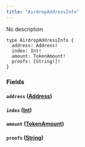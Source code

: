 ```yaml
---
title: "AirdropAddressInfo"
---
```


No description

```
type AirdropAddressInfo {
  address: Address!
  index: Int!
  amount: TokenAmount!
  proofs: [String!]!
}

```

### Fields[](#fields "Direct link to heading")

#### `address` ([Address](/developer/graphql-api/references/objects/address))[](#address-address "Direct link to heading")

#### `index` ([Int](/developer/graphql-api/references/scalars/int))[](#index-int "Direct link to heading")

#### `amount` ([TokenAmount](/developer/graphql-api/references/objects/token-amount))[](#amount-tokenamount "Direct link to heading")

#### `proofs` ([String](/developer/graphql-api/references/scalars/string))[](#proofs-string "Direct link to heading")